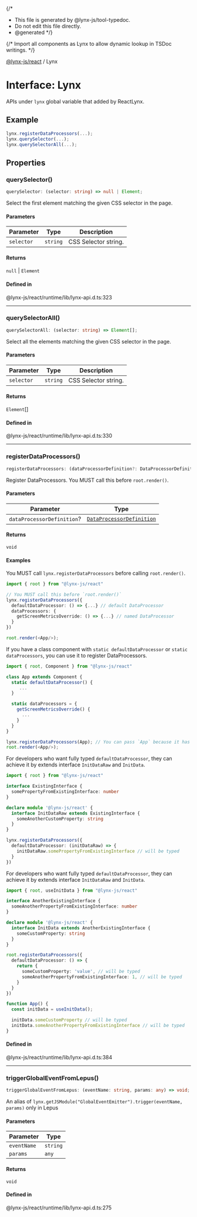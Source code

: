 {/*
* This file is generated by @lynx-js/tool-typedoc.
* Do not edit this file directly.
* @generated
*/}

{/* Import all components as Lynx to allow dynamic lookup in TSDoc writings. */}


[@lynx-js/react](/api/react/index.mdx) / Lynx

# Interface: Lynx

APIs under `lynx` global variable that added by ReactLynx.

## Example

```ts
lynx.registerDataProcessors(...);
lynx.querySelector(...);
lynx.querySelectorAll(...);
```

## Properties

### querySelector()

```ts
querySelector: (selector: string) => null | Element;
```

Select the first element matching the given CSS selector in the page.

#### Parameters

| Parameter | Type | Description |
| ------ | ------ | ------ |
| `selector` | `string` | CSS Selector string. |

#### Returns

`null` \| `Element`

#### Defined in

@lynx-js/react/runtime/lib/lynx-api.d.ts:323

***

### querySelectorAll()

```ts
querySelectorAll: (selector: string) => Element[];
```

Select all the elements matching the given CSS selector in the page.

#### Parameters

| Parameter | Type | Description |
| ------ | ------ | ------ |
| `selector` | `string` | CSS Selector string. |

#### Returns

`Element`[]

#### Defined in

@lynx-js/react/runtime/lib/lynx-api.d.ts:330

***

### registerDataProcessors()

```ts
registerDataProcessors: (dataProcessorDefinition?: DataProcessorDefinition) => void;
```

Register DataProcessors. You MUST call this before `root.render()`.

#### Parameters

| Parameter | Type |
| ------ | ------ |
| `dataProcessorDefinition`? | [`DataProcessorDefinition`](/api/react/Interface.DataProcessorDefinition.mdx) |

#### Returns

`void`

#### Examples

You MUST call `lynx.registerDataProcessors` before calling `root.render()`.

```ts
import { root } from "@lynx-js/react"

// You MUST call this before `root.render()`
lynx.registerDataProcessors({
  defaultDataProcessor: () => {...} // default DataProcessor
  dataProcessors: {
    getScreenMetricsOverride: () => {...} // named DataProcessor
  }
})

root.render(<App/>);
```

If you have a class component with `static defaultDataProcessor`
or `static dataProcessors`, you can use it to register DataProcessors.

```ts
import { root, Component } from "@lynx-js/react"

class App extends Component {
  static defaultDataProcessor() {
     ...
  }

  static dataProcessors = {
    getScreenMetricsOverride() {
      ...
    }
  }
}

lynx.registerDataProcessors(App); // You can pass `App` because it has the required shape
root.render(<App/>);
```

For developers who want fully typed `defaultDataProcessor`,
they can achieve it by extends interface `InitDataRaw` and `InitData`.

```ts
import { root } from "@lynx-js/react"

interface ExistingInterface {
  somePropertyFromExistingInterface: number
}

declare module '@lynx-js/react' {
  interface InitDataRaw extends ExistingInterface {
    someAnotherCustomProperty: string
  }
}

lynx.registerDataProcessors({
  defaultDataProcessor: (initDataRaw) => {
    initDataRaw.somePropertyFromExistingInterface // will be typed
  }
})

```

For developers who want fully typed `defaultDataProcessor`,
they can achieve it by extends interface `InitDataRaw` and `InitData`.

```ts
import { root, useInitData } from "@lynx-js/react"

interface AnotherExistingInterface {
  someAnotherPropertyFromExistingInterface: number
}

declare module '@lynx-js/react' {
  interface InitData extends AnotherExistingInterface {
    someCustomProperty: string
  }
}

root.registerDataProcessors({
  defaultDataProcessor: () => {
    return {
      someCustomProperty: 'value', // will be typed
      someAnotherPropertyFromExistingInterface: 1, // will be typed
    }
  }
})

function App() {
  const initData = useInitData();

  initData.someCustomProperty // will be typed
  initData.someAnotherPropertyFromExistingInterface // will be typed
}

```

#### Defined in

@lynx-js/react/runtime/lib/lynx-api.d.ts:384

***

### triggerGlobalEventFromLepus()

```ts
triggerGlobalEventFromLepus: (eventName: string, params: any) => void;
```

An alias of `lynx.getJSModule("GlobalEventEmitter").trigger(eventName, params)` only in Lepus

#### Parameters

| Parameter | Type |
| ------ | ------ |
| `eventName` | `string` |
| `params` | `any` |

#### Returns

`void`

#### Defined in

@lynx-js/react/runtime/lib/lynx-api.d.ts:275

